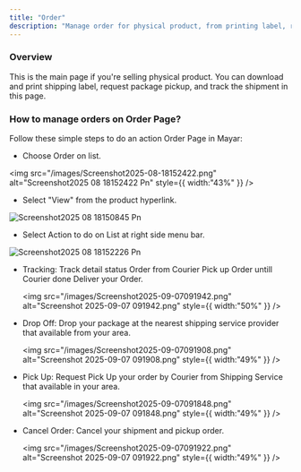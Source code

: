 ```yaml
---
title: "Order"
description: "Manage order for physical product, from printing label, request pickup to tracking shipment."
---
```


### Overview

This is the main page if you're selling physical product. You can download and print shipping label, request package pickup, and track the shipment in this page.

### How to manage orders on Order Page?

Follow these simple steps to do an action Order Page in Mayar:

- Choose Order on list.

<img
  src="/images/Screenshot2025-08-18152422.png"
  alt="Screenshot2025 08 18152422 Pn"
  style={{ width:"43%" }}
/>

- Select "View" from the product hyperlink.

![Screenshot2025 08 18150845 Pn](/images/Screenshot2025-08-18150845.png)

- Select Action to do on List at right side menu bar.

![Screenshot2025 08 18152226 Pn](/images/Screenshot2025-08-18152226.png)

- Tracking: Track detail status Order from Courier Pick up Order untill Courier done Deliver your Order.

  <img
    src="/images/Screenshot2025-09-07091942.png"
    alt="Screenshot 2025-09-07 091942.png"
    style={{ width:"50%" }}
  />
- Drop Off: Drop your package at the nearest shipping service provider that available from your area.

  <img
    src="/images/Screenshot2025-09-07091908.png"
    alt="Screenshot 2025-09-07 091908.png"
    style={{ width:"49%" }}
  />
- Pick Up: Request Pick Up your order by Courier from Shipping Service that available in your area.

  <img
    src="/images/Screenshot2025-09-07091848.png"
    alt="Screenshot 2025-09-07 091848.png"
    style={{ width:"49%" }}
  />
- Cancel Order: Cancel your shipment and pickup order.

  <img
    src="/images/Screenshot2025-09-07091922.png"
    alt="Screenshot 2025-09-07 091922.png"
    style={{ width:"49%" }}
  />